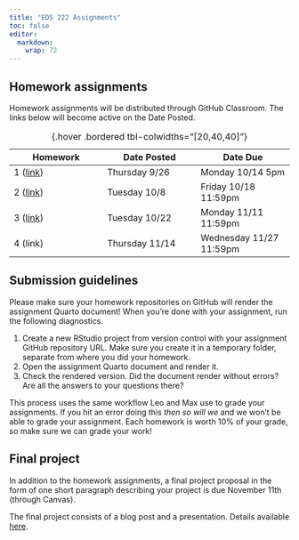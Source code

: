 ```yaml
---
title: "EDS 222 Assignments"
toc: false
editor: 
  markdown: 
    wrap: 72
---
```


## Homework assignments

Homework assignments will be distributed through GitHub Classroom. The
links below will become active on the Date Posted.

| Homework | Date Posted | Date Due |
|------------------------|------------------------|------------------------|
| 1 ([link](https://classroom.github.com/a/1Rml_wbC)) | Thursday 9/26 | Monday 10/14 5pm |
| 2 ([link](https://classroom.github.com/a/mlJ3iaU4)) | Tuesday 10/8 | Friday 10/18 11:59pm |
| 3 ([link](https://classroom.github.com/a/bDJFkAYN)) | Tuesday 10/22 | Monday 11/11 11:59pm |
| 4 (link) | Thursday 11/14 | Wednesday 11/27 11:59pm |

: {.hover .bordered tbl-colwidths="\[20,40,40\]"}

## Submission guidelines

Please make sure your homework repositories on GitHub will render the
assignment Quarto document! When you're done with your assignment, run
the following diagnostics.

1.  Create a new RStudio project from version control with your
    assignment GitHub repository URL. Make sure you create it in a
    temporary folder, separate from where you did your homework.
2.  Open the assignment Quarto document and render it.
3.  Check the rendered version. Did the document render without errors?
    Are all the answers to your questions there?

This process uses the same workflow Leo and Max use to grade your
assignments. If you hit an error doing this *then so will we* and we
won't be able to grade your assignment. Each homework is worth 10% of
your grade, so make sure we can grade your work!

## Final project

In addition to the homework assignments, a final project proposal in the
form of one short paragraph describing your project is due November 11th
(through Canvas).

The final project consists of a blog post and a presentation. Details
available [here](final-project.qmd).

